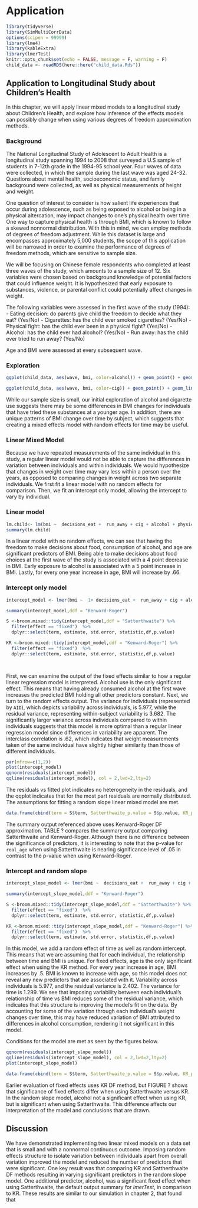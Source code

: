 # Application {#math-sci}


```r
library(tidyverse)
library(SimMultiCorrData)
options(scipen = 99999)
library(lme4)
library(kableExtra)
library(lmerTest)
knitr::opts_chunk$set(echo = FALSE, message = F, warning = F)
child_data <- readRDS(here::here("child_data.Rds"))
```

## Application to Longitudinal Study about Children's Health

In this chapter, we will apply linear mixed models to a longitudinal study about Children's Health, and explore how inference of the effects models can possibly change when using various degrees of freedom approximation methods. 

### Background

The National Longitudinal Study of Adolescent to Adult Health is a longitudinal study spanning 1994 to 2008 that surveyed a U.S sample of students in 7-12th grade in the 1994-95 school year. Four waves of data were collected, in which the sample during the last wave was aged 24-32. Questions about mental health, socioeconomic status, and family background were collected, as well as physical measurements of height and weight. 

One question of interest to consider is how salient life experiences that occur during adolescence, such as being exposed to alcohol or being in a physical altercation, may impact changes to one's physical health over time. One way to capture physical health is through BMI, which is known to follow a skewed nonnormal distribution. With this in mind, we can employ methods of degrees of freedom adjustment. While this dataset is large and encompasses approximately 5,000 students, the scope of this application will be narrowed in order to examine the performance of degrees of freedom methods, which are sensitive to sample size. 

We will be focusing on Chinese female respondents who completed at least three waves of the study, which amounts to a sample size of 12. Six variables were chosen based on background knowledge of potential factors that could influence weight. It is hypothesized that early exposure to substances, violence, or parental conflict could potentially affect changes in weight. 

The following variables were assessed in the first wave of the study (1994):
- Eating decision: do parents give child the freedom to decide what they eat? (Yes/No)
- Cigarettes: has the child ever smoked cigarettes? (Yes/No)
- Physical fight: has the child ever been in a physical fight? (Yes/No)
- Alcohol: has the child ever had alcohol? (Yes/No)
- Run away: has the child ever tried to run away? (Yes/No)

Age and BMI were assessed at every subsequent wave. 

### Exploration

```r
ggplot(child_data, aes(wave, bmi, color=alcohol)) + geom_point() + geom_line(aes(group = AID)) 
```

```r
ggplot(child_data, aes(wave, bmi, color=cig)) + geom_point() + geom_line(aes(group = AID))
```

While our sample size is small, our initial exploration of alcohol and cigarette use suggests there may be some differences in BMI changes for individuals that have tried these substances at a younger age. In addition, there are unique patterns of BMI change over time by subject, which suggests that creating a mixed effects model with random effects for time may be useful.  

### Linear Mixed Model 
Because we have repeated measurements of the same individual in this study, a regular linear model would not be able to capture the differences in variation between individuals and within individuals. We would hypothesize that changes in weight over time may vary less within a person over the years, as opposed to comparing changes in weight across two separate individuals. We first fit a linear model with no random effects for comparison. Then, we fit an intercept only model, allowing the intercept to vary by individual. 

### Linear model 
```r
lm.child<- lm(bmi ~  decisions_eat +  run_away + cig + alcohol + physical_fight + real_age + wave, child_data) 
summary(lm.child)
```

In a linear model with no random effects, we can see that having the freedom to make decisions about food, consumption of alcohol, and age are significant predictors of BMI. Being able to make decisions about food choices at the first wave of the study is associated with a 4 point decrease in BMI. Early exposure to alcohol is associated with a 5 point increase in BMI. Lastly, for every one year increase in age, BMI will increase by .66. 


### Intercept only model
```r
intercept_model <- lmer(bmi ~  1+ decisions_eat +  run_away + cig + alcohol + physical_fight + real_age + (1|AID) + wave, child_data) 

summary(intercept_model,ddf = "Kenward-Roger")

S <-broom.mixed::tidy(intercept_model,ddf = "Satterthwaite") %>%
  filter(effect == "fixed")  %>%
  dplyr::select(term, estimate, std.error, statistic,df,p.value)

KR <-broom.mixed::tidy(intercept_model,ddf = "Kenward-Roger") %>%
  filter(effect == "fixed")  %>%
  dplyr::select(term, estimate, std.error, statistic,df,p.value)

  
```

First, we can examine the output of the fixed effects similar to how a regular linear regression model is interpreted. Alcohol use is the only significant effect. This means that having already consumed alcohol at the first wave increases the predicted BMI holding all other predictors constant. Next, we turn to the random effects output. The variance for individuals (represented by `AID`), which depicts variability across individuals, is 5.977, while the residual variance, representing within-subject variability  is 3.682. The significantly larger variance across individuals compared to within individuals suggests that this model is more optimal than a regular linear regression model since differences in variability are apparent. The interclass correlation is .62, which indicates that weight measurements taken of the same individual have slightly higher similarity than those of different individuals. 

```r
par(mfrow=c(1,2))
plot(intercept_model)
qqnorm(residuals(intercept_model))
qqline(residuals(intercept_model), col = 2,lwd=2,lty=2)
```
The residuals vs fitted plot indicates no heterogeneity in the residuals, and the qqplot indicates that for the most part residuals are normally distributed. The assumptions for fitting a random slope linear mixed model are met. 

```r
data.frame(cbind(term = S$term, Satterthwaite_p.value = S$p.value, KR_p.value =KR$p.value)) %>% kable()
```

The summary output referenced above uses Kenward-Roger DF approximation. TABLE ? compares the summary output comparing Satterthwaite and Kenward-Roger. Although there is no difference between the significance of predictors, it is interesting to note that the p-value for `real_age` when using Satterthwaite is nearing significance level of .05 in contrast to the p-value when using Kenward-Roger.

### Intercept and random slope 

```r
intercept_slope_model <- lmer(bmi ~  decisions_eat +  run_away + cig + alcohol + physical_fight + real_age + wave + ( 1 + wave|AID), child_data) 

summary(intercept_slope_model,ddf = "Kenward-Roger")

S <-broom.mixed::tidy(intercept_slope_model,ddf = "Satterthwaite") %>%
  filter(effect == "fixed")  %>%
  dplyr::select(term, estimate, std.error, statistic,df,p.value)

KR <-broom.mixed::tidy(intercept_slope_model,ddf = "Kenward-Roger") %>%
  filter(effect == "fixed")  %>%
  dplyr::select(term, estimate, std.error, statistic,df,p.value)
```

In this model, we add a random effect of time as well as random intercept. This means that we are assuming that for each individual, the relationship between time and BMI is unique. For fixed effects, age is the only significant effect when using the KR method. For every year increase in age, BMI increases by .5. BMI is known to increase with age, so this model does not reveal any new predictors that are associated with it. Variability across individuals is 5.977, and the residual variance is 2.402. The variance for time is 1.299. We see that imposing variability between each individual's relationship of time vs BMI reduces some of the residual variance, which indicates that this structure is improving the model's fit on the data. By accounting for some of the variation through each individual's weight changes over time, this may have reduced variation of BMI attributed to differences in alcohol consumption, rendering it not significant in this model. 

Conditions for the model are met as seen by the figures below. 
```r
qqnorm(residuals(intercept_slope_model))
qqline(residuals(intercept_slope_model), col = 2,lwd=2,lty=2)
plot(intercept_slope_model)
```

```r
data.frame(cbind(term = S$term, Satterthwaite_p.value = S$p.value, KR_p.value =KR$p.value)) %>% kable()
```

Earlier evaluation of fixed effects uses KR DF method, but FIGURE ? shows that significance of fixed effects differ when using Satterthwaite versus KR. In the random slope model, alcohol not a significant effect when using KR, but is significant when using Satterthwaite. This difference affects our interpretation of the model and conclusions that are drawn.

## Discussion

We have demonstrated implementing two linear mixed models on a data set that is small and with a nonnormal continuous outcome. Imposing random effects structure to isolate variation between individuals apart from overall variation improved the model and reduced the number of predictors that were significant. One key result was that comparing KR and Sattherthwaite DF methods resulting in varying significant predictors in the random slope model. One additional predictor, alcohol, was a significant fixed effect when using Satterthwaite, the default output summary for *lmerTest*, in comparison to KR. These results are similar to our simulation in chapter 2, that found that 




